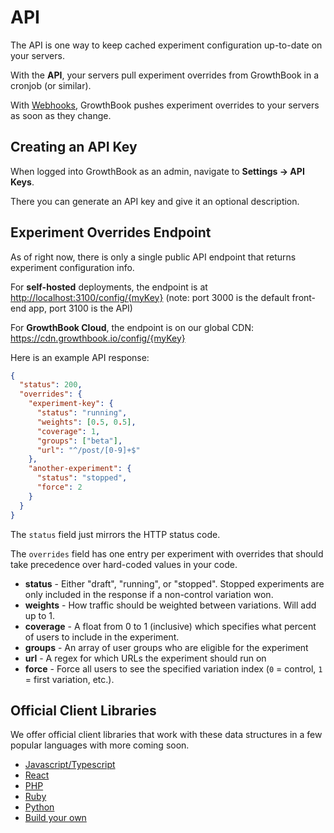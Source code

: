 # API

The API is one way to keep cached experiment configuration up-to-date on your servers.

With the **API**, your servers pull experiment overrides from GrowthBook in a cronjob (or similar).

With [Webhooks](/app/webhooks), GrowthBook pushes experiment overrides to your servers as soon as they change.

## Creating an API Key

When logged into GrowthBook as an admin, navigate to **Settings -> API Keys**.

There you can generate an API key and give it an optional description.

## Experiment Overrides Endpoint

As of right now, there is only a single public API endpoint that returns experiment configuration info.

For **self-hosted** deployments, the endpoint is at [http://localhost:3100/config/{myKey}](http://localhost:3100/config/{myKey}) (note: port 3000 is the default front-end app, port 3100 is the API)

For **GrowthBook Cloud**, the endpoint is on our global CDN: https://cdn.growthbook.io/config/{myKey}

Here is an example API response:

```json
{
  "status": 200,
  "overrides": {
    "experiment-key": {
      "status": "running",
      "weights": [0.5, 0.5],
      "coverage": 1,
      "groups": ["beta"],
      "url": "^/post/[0-9]+$"
    },
    "another-experiment": {
      "status": "stopped",
      "force": 2
    }
  }
}
```

The `status` field just mirrors the HTTP status code.

The `overrides` field has one entry per experiment with overrides that should take precedence over hard-coded values in your code.

- **status** - Either "draft", "running", or "stopped". Stopped experiments are only included in the response if a non-control variation won.
- **weights** - How traffic should be weighted between variations. Will add up to 1.
- **coverage** - A float from 0 to 1 (inclusive) which specifies what percent of users to include in the experiment.
- **groups** - An array of user groups who are eligible for the experiment
- **url** - A regex for which URLs the experiment should run on
- **force** - Force all users to see the specified variation index (`0` = control, `1` = first variation, etc.).

## Official Client Libraries

We offer official client libraries that work with these data structures in a few popular languages with more coming soon.

- [Javascript/Typescript](/lib/js)
- [React](/lib/react)
- [PHP](/lib/php)
- [Ruby](/lib/ruby)
- [Python](/lib/python)
- [Build your own](/lib/build-your-own)
